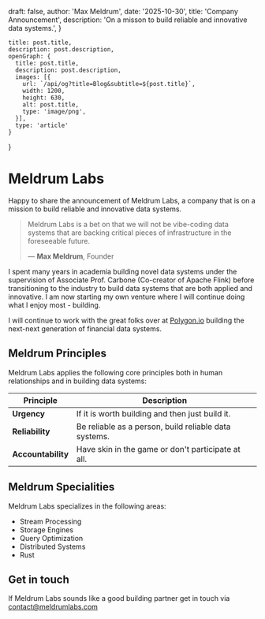 

  draft: false,
  author: 'Max Meldrum',
  date: '2025-10-30',
  title: 'Company Announcement',
  description: 'On a misson to build reliable and innovative data systems.',
}

    title: post.title,
    description: post.description,
    openGraph: {
      title: post.title,
      description: post.description,
      images: [{
        url: `/api/og?title=Blog&subtitle=${post.title}`,
        width: 1200,
        height: 630,
        alt: post.title,
        type: 'image/png',
      }],
      type: 'article'
    }
}


# Meldrum Labs

Happy to share the announcement of Meldrum Labs, a company that is on a
mission to build reliable and innovative data systems.

> Meldrum Labs is a bet on that we will not be vibe-coding data systems that are backing critical pieces of infrastructure in the foreseeable future.
>
> — **Max Meldrum**, Founder

I spent many years in academia building novel data systems under the supervision of Associate Prof. Carbone (Co-creator of Apache Flink)
before transitioning to the industry to build data systems that are both applied and innovative.
I am now starting my own venture where I will continue doing what I enjoy most - building.

I will continue to work with the great folks over at [Polygon.io](https://polygon.io)
building the next-next generation of financial data systems.

## Meldrum Principles

Meldrum Labs applies the following core principles both in human relationships and in building data systems:

<table>
<thead>
  <tr>
    <th class="width-min">Principle</th>
    <th class="width-auto">Description</th>
  </tr>
</thead>
<tbody>
  <tr>
    <td><strong>Urgency</strong></td>
    <td>If it is worth building and then just build it.</td>
  </tr>
  <tr>
    <td><strong>Reliability</strong></td>
    <td>Be reliable as a person, build reliable data systems.</td>
  </tr>
  <tr>
    <td><strong>Accountability</strong></td>
    <td>Have skin in the game or don't participate at all.</td>
  </tr>
  </tbody>
</table>

## Meldrum Specialities

Meldrum Labs specializes in the following areas:

* Stream Processing
* Storage Engines
* Query Optimization
* Distributed Systems
* Rust

## Get in touch

If Meldrum Labs sounds like a good building partner get in touch via [contact@meldrumlabs.com](mailto:contact@meldrumlabs.com)
